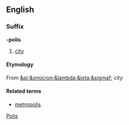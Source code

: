 ==English==
===Suffix===
'''-polis'''
# [[city]]
====Etymology====
From {{Gr.}} [[&pi;&omicron;&lambda;&iota;&sigmaf;]] ''city''
====Related terms====
* [[metropolis]]

[[Category:English suffixes|Polis]]